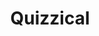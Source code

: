 ---
title: "Quizzical"
cover_image: "./questions.png"
cover_image_alt: "Screenshot of the trivia questions page of the Quizzical app"
description: "A trivia app that tests your general knowledge in different subjects, built with React and the Open Trivia Database API."
client: "Personal"
tech_stack:
    - "React"
    - "styled-components"
coming_soon: true
---